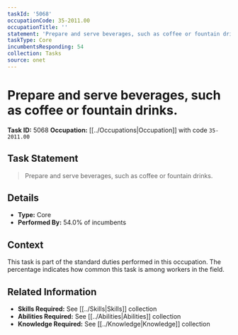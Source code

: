 ```yaml
---
taskId: '5068'
occupationCode: 35-2011.00
occupationTitle: ''
statement: 'Prepare and serve beverages, such as coffee or fountain drinks.'
taskType: Core
incumbentsResponding: 54
collection: Tasks
source: onet
---
```

# Prepare and serve beverages, such as coffee or fountain drinks.

**Task ID:** 5068
**Occupation:** [[../Occupations|Occupation]] with code `35-2011.00`

## Task Statement

> Prepare and serve beverages, such as coffee or fountain drinks.

## Details

- **Type:** Core
- **Performed By:** 54.0% of incumbents

## Context

This task is part of the standard duties performed in this occupation. The percentage indicates how common this task is among workers in the field.

## Related Information

- **Skills Required:** See [[../Skills|Skills]] collection
- **Abilities Required:** See [[../Abilities|Abilities]] collection
- **Knowledge Required:** See [[../Knowledge|Knowledge]] collection
